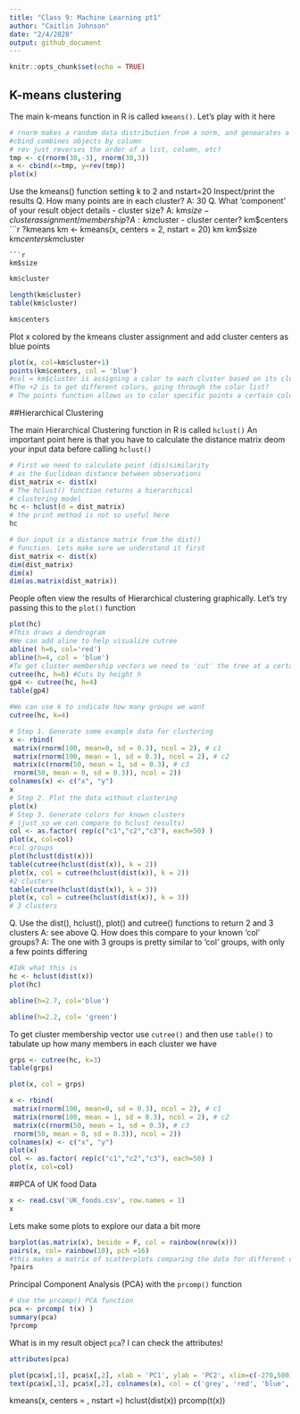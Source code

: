 ```yaml
---
title: "Class 9: Machine Learning pt1"
author: "Caitlin Johnson"
date: "2/4/2020"
output: github_document
---
```


```r
knitr::opts_chunk$set(echo = TRUE)
```
## K-means clustering
The main k-means function in R is called `kmeans()`. Let's play with it here
```r
# rnorm makes a random data distribution from a norm, and genearates a two column database with x/y coordinates centered around -3 and 3 respectively.
#cbind combines objects by column
# rev just reverses the order of a list, column, etc?
tmp <- c(rnorm(30,-3), rnorm(30,3))
x <- cbind(x=tmp, y=rev(tmp))
plot(x)
```
Use the kmeans() function setting k to 2 and nstart=20
Inspect/print the results
Q. How many points are in each cluster? A: 30
Q. What ‘component’ of your result object details
 - cluster size? A: km$size
 - cluster assignment/membership? A: km$cluster
 - cluster center? km$centers
```r
?kmeans
km <- kmeans(x, centers = 2, nstart = 20)
km
km$size
km$centers
km$cluster
```
```r
km$size
```
```r
km$cluster
```
```r
length(km$cluster)
table(km$cluster)
```
```r
km$centers
```

Plot x colored by the kmeans cluster assignment and
 add cluster centers as blue points
```r
plot(x, col=km$cluster+1)
points(km$centers, col = 'blue')
#col = km$cluster is assigning a color to each cluster based on its cluster number
#The +2 is to get different colors, going through the color list?
# The points function allows us to color specific points a certain color.
```

##Hierarchical Clustering

The main Hierarchical Clustering function in R is called `hclust()`
An important point here is that you have to calculate the distance matrix deom your input data before calling `hclust()`


```r
# First we need to calculate point (dis)similarity
# as the Euclidean distance between observations
dist_matrix <- dist(x)
# The hclust() function returns a hierarchical
# clustering model
hc <- hclust(d = dist_matrix)
# the print method is not so useful here
hc 
```
```r
# Our input is a distance matrix from the dist()
# function. Lets make sure we understand it first
dist_matrix <- dist(x)
dim(dist_matrix)
dim(x)
dim(as.matrix(dist_matrix))
```

People often view the results of Hierarchical clustering graphically.
Let's try passing this to the `plot()` function
```r
plot(hc)
#This draws a dendrogram
#We can add aline to help visualize cutree
abline( h=6, col='red')
abline(h=4, col = 'blue')
#To get cluster membership vectors we need to 'cut' the tree at a certain height to yield our separate cluster branches
cutree(hc, h=6) #Cuts by height h
gp4 <- cutree(hc, h=4)
table(gp4)
```
```r
#We can use k to indicate how many groups we want
cutree(hc, k=4)
```

```r
# Step 1. Generate some example data for clustering
x <- rbind(
 matrix(rnorm(100, mean=0, sd = 0.3), ncol = 2), # c1
 matrix(rnorm(100, mean = 1, sd = 0.3), ncol = 2), # c2
 matrix(c(rnorm(50, mean = 1, sd = 0.3), # c3
 rnorm(50, mean = 0, sd = 0.3)), ncol = 2))
colnames(x) <- c("x", "y")
x
# Step 2. Plot the data without clustering
plot(x)
# Step 3. Generate colors for known clusters
# (just so we can compare to hclust results)
col <- as.factor( rep(c("c1","c2","c3"), each=50) )
plot(x, col=col)
#col groups
plot(hclust(dist(x)))
table(cutree(hclust(dist(x)), k = 2))
plot(x, col = cutree(hclust(dist(x)), k = 2))
#2 clusters
table(cutree(hclust(dist(x)), k = 3))
plot(x, col = cutree(hclust(dist(x)), k = 3))
# 3 clusters

```


Q. Use the dist(), hclust(), plot() and cutree()
 functions to return 2 and 3 clusters
 A: see above
Q. How does this compare to your known 'col' groups?
A: The one with 3 groups is pretty similar to 'col' groups, with only a few points differing
```r
#Idk what this is
hc <- hclust(dist(x))
plot(hc)

abline(h=2.7, col='blue')

abline(h=2.2, col= 'green')
```
To get cluster membership vector use `cutree()` and then use `table()` to tabulate up how many members in each cluster we have
```r
grps <- cutree(hc, k=3)
table(grps)
```
```r
plot(x, col = grps)
```



```r
x <- rbind(
 matrix(rnorm(100, mean=0, sd = 0.3), ncol = 2), # c1
 matrix(rnorm(100, mean = 1, sd = 0.3), ncol = 2), # c2
 matrix(c(rnorm(50, mean = 1, sd = 0.3), # c3
 rnorm(50, mean = 0, sd = 0.3)), ncol = 2))
colnames(x) <- c("x", "y")
plot(x)
col <- as.factor( rep(c("c1","c2","c3"), each=50) )
plot(x, col=col)

```



##PCA of UK food Data
```r
x <- read.csv('UK_foods.csv', row.names = 1)
x
```


Lets make some plots to explore our data a bit more
```r
barplot(as.matrix(x), beside = F, col = rainbow(nrow(x)))
pairs(x, col= rainbow(10), pch =16)
#this makes a matrix of scatterplots comparing the data for different countries. For example, the scatterplot to the right of England and above Wales is comparing their consumption of different foods, with Wales on the x-axis and England on the y-axis. The next graph over to the right is comparing England and Scotland, with Scotland on the x-axis and England on the y-axis.
?pairs
```

Principal Component Analysis (PCA) with the `prcomp()` function
```r
# Use the prcomp() PCA function 
pca <- prcomp( t(x) )
summary(pca)
?prcomp

```

What is in my result object `pca`? I can check the attributes!
```r
attributes(pca)
```

```r
plot(pca$x[,1], pca$x[,2], xlab = 'PC1', ylab = 'PC2', xlim=c(-270,500))
text(pca$x[,1], pca$x[,2], colnames(x), col = c('grey', 'red', 'blue', 'green'))
```

kmeans(x, centers = , nstart =)
hclust(dist(x))
prcomp(t(x))